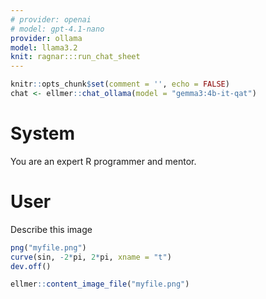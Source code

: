 ```yaml
---
# provider: openai
# model: gpt-4.1-nano
provider: ollama
model: llama3.2
knit: ragnar:::run_chat_sheet
---
```


```r
knitr::opts_chunk$set(comment = '', echo = FALSE)
chat <- ellmer::chat_ollama(model = "gemma3:4b-it-qat")
```


# System

You are an expert R programmer and mentor.

# User

Describe this image

```r
png("myfile.png")
curve(sin, -2*pi, 2*pi, xname = "t")
dev.off()
```

```r
ellmer::content_image_file("myfile.png")
```
